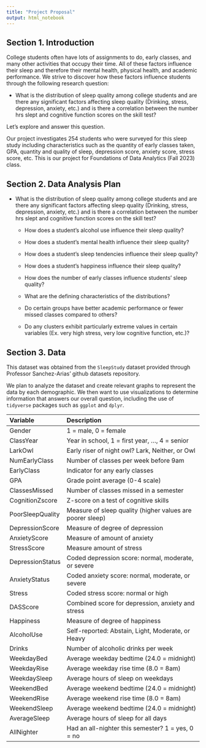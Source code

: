 ```yaml
---
title: "Project Proposal"
output: html_notebook
---
```



## Section 1. Introduction

College students often have lots of assignments to do, early classes, and many other activities that occupy their time. All of these factors influence their sleep and therefore their mental health, physical health, and academic performance. We strive to discover how these factors influence students through the following research question:


   - What is the distribution of sleep quality among college students and are there any significant factors affecting sleep quality (Drinking, stress, depression, anxiety, etc.) and is there a correlation between the number hrs slept and cognitive function scores on the skill test?
  

Let's explore and answer this question.

Our project investigates 254 students who were surveyed for this sleep study including characteristics such as the quantity of early classes taken, GPA, quantity and quality of sleep, depression score, anxiety score, stress score, etc. This is our project for Foundations of Data Analytics (Fall 2023) class.

## Section 2. Data Analysis Plan
   
  - What is the distribution of sleep quality among college students and are there any significant factors affecting sleep quality (Drinking, stress, depression, anxiety, etc.) and is there a correlation between the number hrs slept and cognitive function scores on the skill test?
  
  
    - How does a student's alcohol use influence their sleep quality?
    
    - How does a student's mental health influence their sleep quality?
    
    - How does a student's sleep tendencies influence their sleep quality?
    
    - How does a student's happiness influence their sleep quality?
    
    - How does the number of early classes influence students' sleep quality?
    
    - What are the defining characteristics of the distributions?
    
    - Do certain groups have better academic performance or fewer missed classes compared to others?
    
    - Do any clusters exhibit particularly extreme values in certain variables (Ex. very high stress, very low cognitive function, etc.)?


## Section 3. Data

This dataset was obtained from the `SleepStudy` dataset provided through Professor Sanchez-Arias' github datasets repository. 

We plan to analyze the dataset and create relevant graphs to represent the data by each demographic. We then want to use visualizations to determine information that answers our overall question, including the use of `tidyverse` packages such as `ggplot` and `dplyr`.


|Variable               |Description|
|:----------------------|:---------------------------------------------------------|
|Gender                 | 1 = male, 0 = female                                     |
|ClassYear              |Year in school, 1 = first year, ..., 4 = senior           |
|LarkOwl                |Early riser of night owl? Lark, Neither, or Owl           |
|NumEarlyClass          |Number of classes per week before 9am                     |
|EarlyClass             |Indicator for any early classes                           |
|GPA                    |Grade point average (0-4 scale)                           |
|ClassesMissed          |Number of classes missed in a semester                    |
|CognitionZscore        |Z-score on a test of cognitive skills                     |
|PoorSleepQuality       |Measure of sleep quality (higher values are poorer sleep) |
|DepressionScore        |Measure of degree of depression                           |
|AnxietyScore           |Measure of amount of anxiety                              |
|StressScore            |Measure amount of stress                                  |
|DepressionStatus       |Coded depression score: normal, moderate, or severe       |
|AnxietyStatus          |Coded anxiety score: normal, moderate, or severe          |
|Stress                 |Coded stress score: normal or high                        |
|DASScore               |Combined score for depression, anxiety and stress         |
|Happiness              |Measure of degree of happiness                            |
|AlcoholUse             |Self-reported: Abstain, Light, Moderate, or Heavy         |
|Drinks                 |Number of alcoholic drinks per week                       |
|WeekdayBed             |Average weekday bedtime (24.0 = midnight)                 |
|WeekdayRise            |Average weekday rise time (8.0 = 8am)                     |
|WeekdaySleep           |Average hours of sleep on weekdays                        |
|WeekendBed             |Average weekend bedtime (24.0 = midnight)                 |
|WeekendRise            |Average weekend rise time (8.0 = 8am)                     |
|WeekendSleep           |Average weekend bedtime (24.0 = midnight)                 |
|AverageSleep           |Average hours of sleep for all days                       |
|AllNighter             |Had an all-nighter this semester? 1 = yes, 0 = no         |
